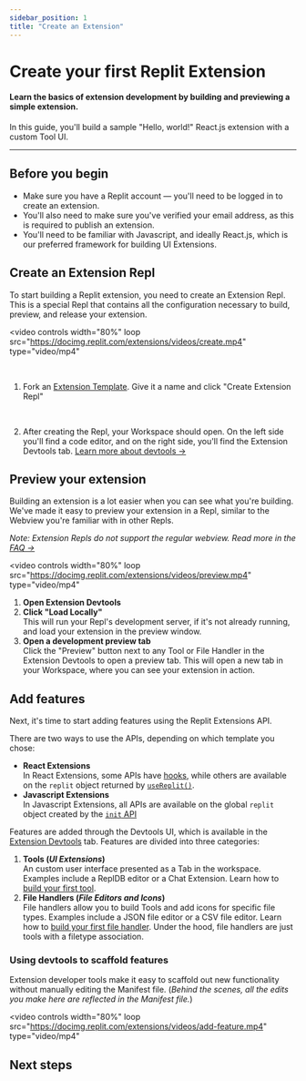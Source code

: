```yaml
---
sidebar_position: 1
title: "Create an Extension"
---
```



# Create your first Replit Extension

#### Learn the basics of extension development by building and previewing a simple extension.

In this guide, you'll build a sample "Hello, world!" React.js extension with a custom Tool UI.

---

## Before you begin

- Make sure you have a Replit account — you'll need to be logged in to create an extension.
- You'll also need to make sure you've verified your email address, as this is required to publish an extension.
- You'll need to be familiar with Javascript, and ideally React.js, which is our preferred framework for building UI Extensions.

## Create an Extension Repl

To start building a Replit extension, you need to create an Extension Repl. This is a special Repl that contains all the configuration necessary to build, preview, and release your extension.

<video
  controls
  width="80%"
  loop
  src="https://docimg.replit.com/extensions/videos/create.mp4"
  type="video/mp4"
></video>

<br />

1. <span>

   Fork an [Extension Template](/extensions/basics/templates/). Give it a name
   and click "Create Extension Repl"

    </span>

   <TemplateCard
     title="React Extension"
     description="A starter template for Replit Extensions using the React JavaScript framework."
     icon="https://replit.com/cdn-cgi/image/width=64,quality=80,format=auto/https://storage.googleapis.com/replit/images/1686078353911_ba21fa6fc99b35af35cfedfea80b6c9d.png"
     category="Extensions"
     href="https://replit.com/new/extension?template=656d6107-3a39-4802-b8d9-59479cc5e358"
   />
   <br />
   <TemplateCard
     title="Javascript Extension"
     description="A starter template for a Replit Extension with Vanilla JavaScript"
     icon="https://replit.com/cdn-cgi/image/width=64,quality=80,format=auto/https://storage.googleapis.com/replit/images/1686078345101_3d922057f74eb4d1429c2850c332883f.png"
     category="Extensions"
     href="https://replit.com/new/extension?template=44dadedd-8045-46a9-ad28-2b86699a8616"
   />

2. <span>

   After creating the Repl, your Workspace should open. On the left side
   you'll find a code editor, and on the right side, you'll find the Extension
   Devtools tab. [Learn more about devtools
   →](/extensions/development/devtools)

   </span>

## Preview your extension

Building an extension is a lot easier when you can see what you're building. We've made it easy to preview your extension in a Repl, similar to the Webview you're familiar with in other Repls.

_Note: Extension Repls do not support the regular webview. Read more in the [FAQ →](/extensions/faq)_

<video
  controls
  width="80%"
  loop
  src="https://docimg.replit.com/extensions/videos/preview.mp4"
  type="video/mp4"
></video>

1. **Open Extension Devtools**
2. **Click "Load Locally"**  
   This will run your Repl's development server, if it's not already running, and load your extension in the preview window.
3. **Open a development preview tab**  
   Click the "Preview" button next to any Tool or File Handler in the Extension Devtools to open a preview tab. This will open a new tab in your Workspace, where you can see your extension in action.

## Add features

Next, it's time to start adding features using the Replit Extensions API.

There are two ways to use the APIs, depending on which template you chose:

- **React Extensions**  
  In React Extensions, some APIs have [hooks](/extensions/category/hooks), while others are available on the `replit` object returned by [`useReplit()`](extensions/development/react/hooks/useReplit).
- **Javascript Extensions**  
   In Javascript Extensions, all APIs are available on the global `replit` object created by the [`init` API](/extensions/api/init)

Features are added through the Devtools UI, which is available in the [Extension Devtools](/extensions/development/devtools) tab. Features are divided into three categories:

1. **Tools (_UI Extensions_)**  
   An custom user interface presented as a Tab in the workspace. Examples include a ReplDB editor or a Chat Extension. Learn how to [build your first tool](/extensions/examples/snippet-manager).
2. **File Handlers (_File Editors and Icons_)**  
   File handlers allow you to build Tools and add icons for specific file types. Examples include a JSON file editor or a CSV file editor. Learn how to [build your first file handler](/extensions/examples/json-editor). Under the hood, file handlers are just tools with a filetype association.

### Using devtools to scaffold features

Extension developer tools make it easy to scaffold out new functionality without manually editing the Manifest file. (_Behind the scenes, all the edits you make here are reflected in the Manifest file._)

<video
  controls
  width="80%"
  loop
  src="https://docimg.replit.com/extensions/videos/add-feature.mp4"
  type="video/mp4"
></video>

## Next steps

<ResourceCard
  href="/extensions/category/examples"
  title="Follow a tutorial"
  description="Learn how to build complex example extensions with a step-by-step tutorial."
/>

<br />

<ResourceCard
  href="/extensions/category/api-reference"
  title="Explore the API Reference"
  description="Learn about the APIs available to you as an extension developer."
/>

<br />

<ResourceCard
  href="/extensions/api/debug"
  title="Debug your extension"
  description="Learn to use extension dev tools to debug problems with your extension code."
/>

<br />

<ResourceCard
  href="/extensions/publish"
  title="Publish your extension"
  description="Learn how to publish your extension to the Replit Extensions Store."
/>
